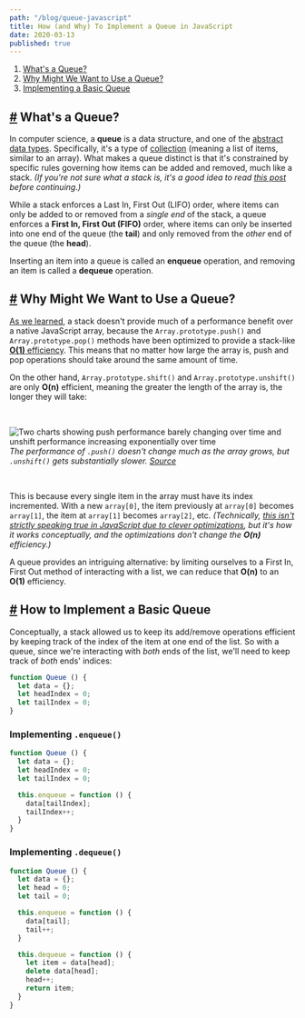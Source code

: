 ```yaml
---
path: "/blog/queue-javascript"
title: How (and Why) To Implement a Queue in JavaScript
date: 2020-03-13
published: true
---
```


1. [What's a Queue?](#what)
2. [Why Might We Want to Use a Queue?](#why)
3. [Implementing a Basic Queue](#how)

<a name='what'></a>

## [#](#what) What's a Queue?

In computer science, a **queue** is a data structure, and one of the [abstract data types](https://en.wikipedia.org/wiki/Abstract_data_type). Specifically, it's a type of [collection](https://en.wikipedia.org/wiki/Collection_(abstract_data_type)) (meaning a list of items, similar to an array). What makes a queue distinct is that it's constrained by specific rules governing how items can be added and removed, much like a stack. *(If you're not sure what a stack is, it's a good idea to read [this post](/2020/2020-03-11-stack-javascript/) before continuing.)*

While a stack enforces a Last In, First Out (LIFO) order, where items can only be added to or removed from a *single end* of the stack, a queue enforces a **First In, First Out (FIFO)** order, where items can only be inserted into one end of the queue (the **tail**) and only removed from the *other* end of the queue (the **head**).

Inserting an item into a queue is called an **enqueue** operation, and removing an item is called a **dequeue** operation.

<a name='why'></a>

## [#](#why) Why Might We Want to Use a Queue?

[As we learned](/2020/2020-03-11-stack-javascript/), a stack doesn't provide much of a performance benefit over a native JavaScript array, because the `Array.prototype.push()` and `Array.prototype.pop()` methods have been optimized to provide a stack-like [**O(1)** efficiency](https://stackoverflow.com/questions/697918/what-does-o1-access-time-mean). This means that no matter how large the array is, push and pop operations should take around the same amount of time.

On the other hand, `Array.prototype.shift()` and `Array.prototype.unshift()` are only **O(n)** efficient, meaning the greater the length of the array is, the longer they will take:

<br/>

![Two charts showing push performance barely changing over time and unshift performance increasing exponentially over time](https://i.imgur.com/EK5UNBD.png)
*The performance of `.push()` doesn't change much as the array grows, but `.unshift()` gets substantially slower. [Source](https://stackoverflow.com/questions/44031591/performance-of-array-push-vs-array-unshift)*

<br/>

This is because every single item in the array must have its index incremented. With a new `array[0]`, the item previously at `array[0]` becomes `array[1]`, the item at `array[1]` becomes `array[2]`, etc. *(Technically, [this isn't strictly speaking true in JavaScript due to clever optimizations](https://stackoverflow.com/questions/44031591/performance-of-array-push-vs-array-unshift), but it's how it works conceptually, and the optimizations don't change the **O(n)** efficiency.)*

A queue provides an intriguing alternative: by limiting ourselves to a First In, First Out method of interacting with a list, we can reduce that **O(n)** to an **O(1)** efficiency.

<a name='how'></a>

## [#](#how) How to Implement a Basic Queue

Conceptually, a stack allowed us to keep its add/remove operations efficient by keeping track of the index of the item at one end of the list. So with a queue, since we're interacting with *both* ends of the list, we'll need to keep track of *both* ends' indices:

```js
function Queue () {
  let data = {};
  let headIndex = 0;
  let tailIndex = 0;
}
```

### Implementing `.enqueue()`

```js
function Queue () {
  let data = {};
  let headIndex = 0;
  let tailIndex = 0;

  this.enqueue = function () {
    data[tailIndex];
    tailIndex++;
  }
}
```

### Implementing `.dequeue()`

```js
function Queue () {
  let data = {};
  let head = 0;
  let tail = 0;

  this.enqueue = function () {
    data[tail];
    tail++;
  }

  this.dequeue = function () {
    let item = data[head];
    delete data[head];
    head++;
    return item;
  }
}
```
